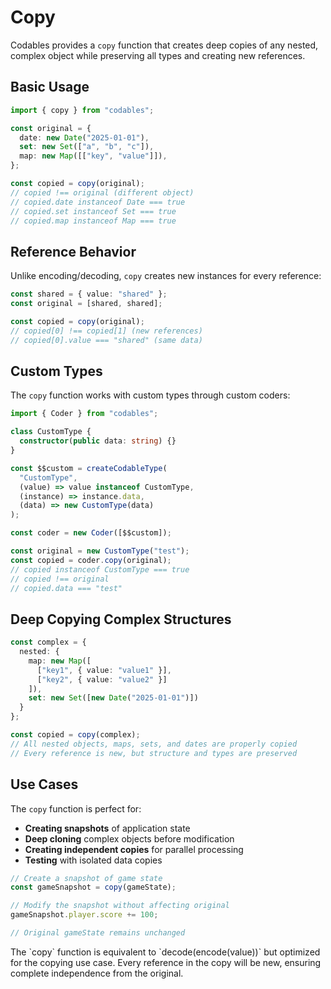 
# Copy

Codables provides a `copy` function that creates deep copies of any nested, complex object while preserving all types and creating new references.

## Basic Usage

```typescript
import { copy } from "codables";

const original = {
  date: new Date("2025-01-01"),
  set: new Set(["a", "b", "c"]),
  map: new Map([["key", "value"]]),
};

const copied = copy(original);
// copied !== original (different object)
// copied.date instanceof Date === true
// copied.set instanceof Set === true
// copied.map instanceof Map === true
```

## Reference Behavior

Unlike encoding/decoding, `copy` creates new instances for every reference:

```typescript
const shared = { value: "shared" };
const original = [shared, shared];

const copied = copy(original);
// copied[0] !== copied[1] (new references)
// copied[0].value === "shared" (same data)
```

## Custom Types

The `copy` function works with custom types through custom coders:

```typescript
import { Coder } from "codables";

class CustomType {
  constructor(public data: string) {}
}

const $$custom = createCodableType(
  "CustomType",
  (value) => value instanceof CustomType,
  (instance) => instance.data,
  (data) => new CustomType(data)
);

const coder = new Coder([$$custom]);

const original = new CustomType("test");
const copied = coder.copy(original);
// copied instanceof CustomType === true
// copied !== original
// copied.data === "test"
```

## Deep Copying Complex Structures

```typescript
const complex = {
  nested: {
    map: new Map([
      ["key1", { value: "value1" }],
      ["key2", { value: "value2" }]
    ]),
    set: new Set([new Date("2025-01-01")])
  }
};

const copied = copy(complex);
// All nested objects, maps, sets, and dates are properly copied
// Every reference is new, but structure and types are preserved
```

## Use Cases

The `copy` function is perfect for:

- **Creating snapshots** of application state
- **Deep cloning** complex objects before modification
- **Creating independent copies** for parallel processing
- **Testing** with isolated data copies

```typescript
// Create a snapshot of game state
const gameSnapshot = copy(gameState);

// Modify the snapshot without affecting original
gameSnapshot.player.score += 100;

// Original gameState remains unchanged
```

<Callout type="info">
The `copy` function is equivalent to `decode(encode(value))` but optimized for the copying use case. Every reference in the copy will be new, ensuring complete independence from the original.
</Callout>
